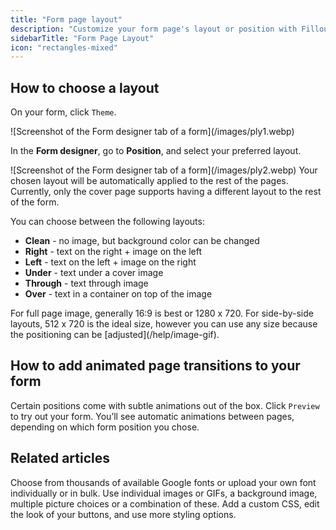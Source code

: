 ```yaml
---
title: "Form page layout"
description: "Customize your form page's layout or position with Fillout. Choose where you want to showcase a background image or opt for a clean layout."
sidebarTitle: "Form Page Layout"
icon: "rectangles-mixed"
---
```


## How to choose a layout

On your form, click `Theme`.

<Frame>
  ![Screenshot of the Form designer tab of a form](/images/ply1.webp)
</Frame>

In the **Form designer**, go to **Position**, and select your preferred layout.

<Frame>
  ![Screenshot of the Form designer tab of a form](/images/ply2.webp)
</Frame>

<Note>
  Your chosen layout will be automatically applied to the rest of the pages. Currently, only the cover page supports having a different layout to the rest of the form.
</Note>

You can choose between the following layouts:

- **Clean** - no image, but background color can be changed
- **Right** - text on the right \+ image on the left
- **Left** - text on the left \+ image on the right
- **Under** - text under a cover image
- **Through** - text through image
- **Over** - text in a container on top of the image

<Note>
  For full page image, generally 16:9 is best or 1280 x 720. For side-by-side layouts, 512 x 720 is the ideal size, however you can use any size because the positioning can be [adjusted](/help/image-gif).
</Note>

## How to add animated page transitions to your form

Certain positions come with subtle animations out of the box. Click `Preview` to try out your form. You’ll see automatic animations between pages, depending on which form position you chose.

## **Related articles**

<CardGroup cols={3}>
  <Card title="Change fonts" icon="font-case" iconType="regular" color="#FFC738" href="/help/form-fonts">
    Choose from thousands of available Google fonts or  upload your own font individually or in bulk.
  </Card>
  <Card title="Add images or GIFs" icon="image" iconType="regular" color="#FFC738" href="/help/image-gif">
    Use individual images or GIFs, a background image, multiple picture choices or a combination of these.
  </Card>
  <Card title="Advanced designer" icon="paintbrush-pencil" iconType="regular" color="#FFC738" href="/help/advanced-designer">
    Add a custom CSS, edit the look of your buttons, and use more styling options.
  </Card>
</CardGroup>